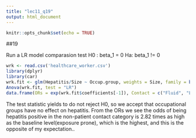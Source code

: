 ---
title: "lec11_q19"
output: html_document
---

```{r setup, include=FALSE}
knitr::opts_chunk$set(echo = TRUE)
```

##19

Run a LR model comparasion test
H0 : beta_1 = 0
Ha: beta_1 != 0
```{r}
wrk <- read.csv('healthcare_worker.csv')
library(dplyr)
library(car)
wrk.fit <- glm(Hepatitis/Size ~ Occup.group, weights = Size, family = binomial(link = "logit"), data = wrk)
Anova(wrk.fit, test = "LR")
data.frame(ORs = exp(wrk.fit$coefficients[-1]), Contact = c("Fluid", "Lab", "Non - patient Contact", "Patient contact"))
```

The test statistic yields to do not reject H0, so we accept that occupational groups have no effect on hepatitis.
From the ORs we see the odds of being hepatitis positive in the non-patient contact category is 2.82 times as high as the baseline level(exposure prone), which is the highest, and this is the opposite of my expectation..